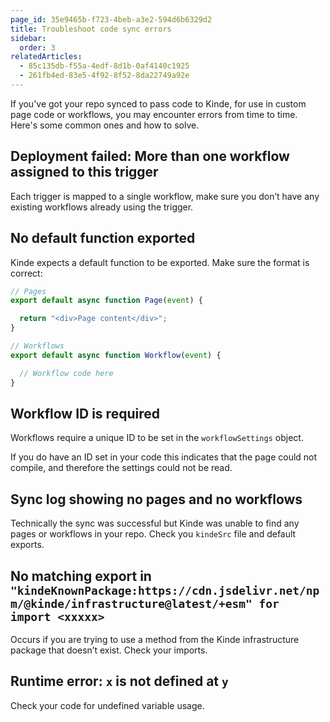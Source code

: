 ```yaml
---
page_id: 35e9465b-f723-4beb-a3e2-594d6b6329d2
title: Troubleshoot code sync errors
sidebar:
  order: 3
relatedArticles:
  - 85c135db-f55a-4edf-8d1b-0af4140c1925
  - 261fb4ed-83e5-4f92-8f52-8da22749a92e
---
```


If you've got your repo synced to pass code to Kinde, for use in custom page code or workflows, you may encounter errors from time to time. Here's some common ones and how to solve. 

## Deployment failed: More than one workflow assigned to this trigger

Each trigger is mapped to a single workflow, make sure you don’t have any existing workflows already using the trigger.

## No default function exported

Kinde expects a default function to be exported. Make sure the format is correct:

```jsx
// Pages
export default async function Page(event) {

  return "<div>Page content</div>";
}

// Workflows
export default async function Workflow(event) {

  // Workflow code here
}
```

## Workflow ID is required

Workflows require a unique ID to be set in the `workflowSettings` object.

If you do have an ID set in your code this indicates that the page could not compile, and therefore the settings could not be read.

## Sync log showing no pages and no workflows

Technically the sync was successful but Kinde was unable to find any pages or workflows in your repo. Check you `kindeSrc` file and default exports.

## No matching export in `"kindeKnownPackage:https://cdn.jsdelivr.net/npm/@kinde/infrastructure@latest/+esm" for import <xxxxx>`

Occurs if you are trying to use a method from the Kinde infrastructure package that doesn’t exist. Check your imports.

## Runtime error: `x` is not defined at `y`

Check your code for undefined variable usage.


